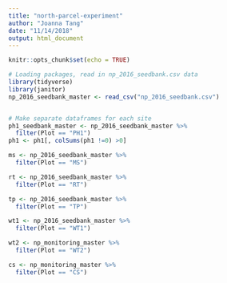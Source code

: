 ```yaml
---
title: "north-parcel-experiment"
author: "Joanna Tang"
date: "11/14/2018"
output: html_document
---
```


```r
knitr::opts_chunk$set(echo = TRUE)
```

```r

# Loading packages, read in np_2016_seedbank.csv data
library(tidyverse)
library(janitor)
np_2016_seedbank_master <- read_csv("np_2016_seedbank.csv")


# Make separate dataframes for each site
ph1_seedbank_master <- np_2016_seedbank_master %>% 
  filter(Plot == "PH1")
ph1 <- ph1[, colSums(ph1 !=0) >0]

ms <- np_2016_seedbank_master %>% 
  filter(Plot == "MS")

rt <- np_2016_seedbank_master %>% 
  filter(Plot == "RT")

tp <- np_2016_seedbank_master %>% 
  filter(Plot == "TP")

wt1 <- np_2016_seedbank_master %>% 
  filter(Plot == "WT1")

wt2 <- np_monitoring_master %>% 
  filter(Plot == "WT2")

cs <- np_monitoring_master %>% 
  filter(Plot == "CS")

```

